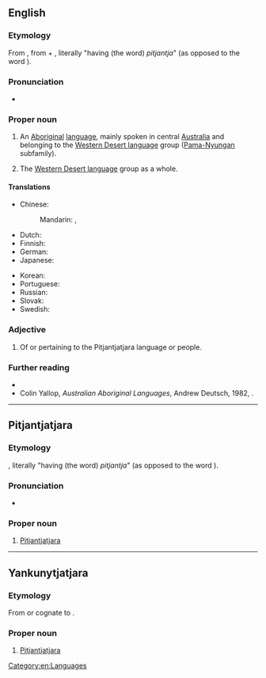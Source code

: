 {{also|pitjantjatjara}}
==English==
{{wikipedia}}

===Etymology===
From {{bor|en|pjt|Pitjantjatjara}}, from {{m|pjt|pitjantja}} + {{m|pjt|tjara}}, literally "having (the word) ''pitjantja''" (as opposed to the word {{m|kdd|yankunytja}}).

===Pronunciation===
* {{IPA|en|/pɪtʃəntʃəˈtʃaːrə/}}

===Proper noun===
{{en-proper noun}}

# An [[Aboriginal]] [[language]], mainly spoken in central [[Australia]] and belonging to the [[Western Desert language]] group ([[Pama-Nyungan]] subfamily).
#: {{syn|en|Pitjantjara}}
# {{lb|en|erroneous}} The [[Western Desert language]] group as a whole.

====Translations====
{{trans-top|the aboriginal language mainly spoken in central Australia}}
* Chinese:
*: Mandarin: {{t|cmn|皮堅加加拉印地安語|sc=Hani}}, {{t|cmn|皮坚加加拉印地安语|tr=Píjiānjiājiālā yìndì'ān yǔ|sc=Hani}}
* Dutch: {{t+|nl|Pitjantjatjara}}
* Finnish: {{t+|fi|pitjantjatjara}}
* German: {{t|de|Pitjantjatjara|n}}
* Japanese: {{t|ja|ピチャンチャチャラ語|tr=Pichanchachara-go|sc=Jpan}}
{{trans-mid}}
* Korean: {{t|ko|^피짠짜짜라어}}
* Portuguese: {{t+|pt|pitjantjatjara}}
* Russian: {{t+|ru|питьянтьятья́ра|m|f}}
* Slovak: {{t|sk|pitjantjatjara|f}}
* Swedish: {{t+|sv|pitjantjatjara}}
{{trans-bottom}}

===Adjective===
{{en-adj|-}}

# Of or pertaining to the Pitjantjatjara language or people.

===Further reading===
* {{ethnologue|code=pjt}}
* Colin Yallop, ''Australian Aboriginal Languages'', Andrew Deutsch, 1982, {{ISBN|0-233-97309-5}}.

[[Category:en:Languages]]

----

==Pitjantjatjara==

===Etymology===
{{compound|pjt|pitjantja|tjara}}, literally "having (the word) ''pitjantja''" (as opposed to the word {{m|kdd|yankunytja}}).

===Pronunciation===
* {{IPA|pjt|/ˈpicancacara/|[ˈpɪcɐncɐcɐrɐ]}}

===Proper noun===
{{head|pjt|proper noun}}

# [[#English|Pitjantjatjara]]

----

==Yankunytjatjara==

===Etymology===
From or cognate to {{der|kdd|pjt|Pitjantjatjara}}.

===Proper noun===
{{head|kdd|proper noun}}

# [[#English|Pitjantjatjara]]